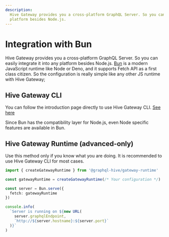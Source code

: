 ```yaml
---
description:
  Hive Gateway provides you a cross-platform GraphQL Server. So you can easily integrate it into any
  platform besides Node.js.
---
```



# Integration with Bun

Hive Gateway provides you a cross-platform GraphQL Server. So you can easily integrate it into any
platform besides Node.js. [Bun](https://bun.sh) is a modern JavaScript runtime like Node or Deno,
and it supports Fetch API as a first class citizen. So the configuration is really simple like any
other JS runtime with Hive Gateway;

## Hive Gateway CLI

You can follow the introduction page directly to use Hive Gateway CLI. [See here](/docs/gateway)

Since Bun has the compatibility layer for Node.js, even Node specific features are available in Bun.

## Hive Gateway Runtime (advanced-only)

Use this method only if you know what you are doing. It is recommended to use Hive Gateway CLI for
most cases.

```ts
import { createGatewayRuntime } from '@graphql-hive/gateway-runtime'

const gatewayRuntime = createGatewayRuntime(/* Your configuration */)

const server = Bun.serve({
  fetch: gatewayRuntime
})

console.info(
  `Server is running on ${new URL(
    server.graphqlEndpoint,
    `http://${server.hostname}:${server.port}`
  )}`
)
```
